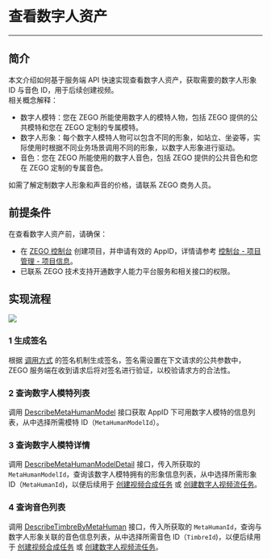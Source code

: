# 查看数字人资产

- - -

## 简介

本文介绍如何基于服务端 API 快速实现查看数字人资产，获取需要的数字人形象 ID 与音色 ID，用于后续创建视频。    
相关概念解释：
- 数字人模特：您在 ZEGO 所能使用数字人的模特人物，包括 ZEGO 提供的公共模特和您在 ZEGO 定制的专属模特。
- 数字人形象：每个数字人模特人物可以包含不同的形象，如站立、坐姿等，实际使用时根据不同业务场景调用不同的形象，以数字人形象进行驱动。
- 音色：您在 ZEGO 所能使用的数字人音色，包括 ZEGO 提供的公共音色和您在 ZEGO 定制的专属音色。

<Note title="说明">

如需了解定制数字人形象和声音的价格，请联系 ZEGO 商务人员。
</Note>

## 前提条件

在查看数字人资产前，请确保：
- 在 [ZEGO 控制台](https://console.zego.im) 创建项目，并申请有效的 AppID，详情请参考 [控制台 - 项目管理 - 项目信息](#12107)。
- 已联系 ZEGO 技术支持开通数字人能力平台服务和相关接口的权限。

## 实现流程

<Frame width="512" height="auto" caption=""><img src="https://storage.zego.im/sdk-doc/Pics/aigc_paas/describe_assets.png" /></Frame>

### 1 生成签名

根据 [调用方式](#18534#5) 的签名机制生成签名，签名需设置在下文请求的公共参数中，ZEGO 服务端在收到请求后将对签名进行验证，以校验请求方的合法性。

### 2 查询数字人模特列表

调用 [DescribeMetaHumanModel](#18536) 接口获取 AppID 下可用数字人模特的信息列表，从中选择所需模特 ID（`MetaHumanModelId`）。

### 3 查询数字人模特详情

调用 [DescribeMetaHumanModelDetail](#18538) 接口，传入所获取的 `MetaHumanModelId`，查询该数字人模特拥有的形象信息列表，从中选择所需形象 ID（`MetaHumanId`)，以便后续用于 [创建视频合成任务](#18546) 或 [创建数字人视频流任务](!CreateMetaHumanLive)。

### 4 查询音色列表

调用 [DescribeTimbreByMetaHuman](#18540) 接口，传入所获取的 `MetaHumanId`，查询与数字人形象关联的音色信息列表，从中选择所需音色 ID（`TimbreId`)，以便后续用于 [创建视频合成任务](#18546) 或 [创建数字人视频流任务](#18552)。
